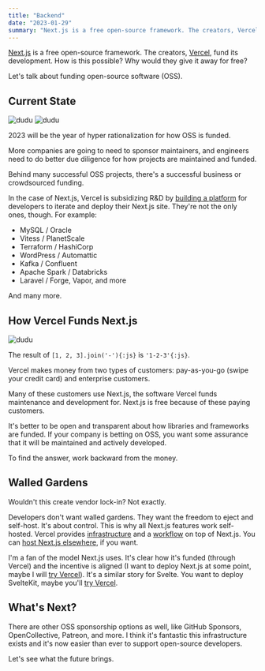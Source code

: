 ```yaml
---
title: "Backend"
date: "2023-01-29"
summary: "Next.js is a free open-source framework. The creators, Vercel, fund its development. How is this possible?"
---
```


[Next.js](http://nextjs.org/) is a free open-source framework. The creators, [Vercel](https://vercel.com/product-tour), fund its development. How is this possible? Why would they give it away for free?

Let's talk about funding open-source software (OSS).

## Current State

![dudu](/images/backend/neon.png)
![dudu](/jay.png)

2023 will be the year of hyper rationalization for how OSS is funded.

More companies are going to need to sponsor maintainers, and engineers need to do better due diligence for how projects are maintained and funded.

Behind many successful OSS projects, there's a successful business or crowdsourced funding.

In the case of Next.js, Vercel is subsidizing R&D by [building a platform](https://vercel.com/docs/concepts/next.js/overview) for developers to iterate and deploy their Next.js site. They're not the only ones, though. For example:

- MySQL / Oracle
- Vitess / PlanetScale
- Terraform / HashiCorp
- WordPress / Automattic
- Kafka / Confluent
- Apache Spark / Databricks
- Laravel / Forge, Vapor, and more

And many more.

## How Vercel Funds Next.js

![dudu](/images/backend/og.png)

The result of `[1, 2, 3].join('-'){:js}` is `'1-2-3'{:js}`.

Vercel makes money from two types of customers: pay-as-you-go (swipe your credit card) and enterprise customers.

Many of these customers use Next.js, the software Vercel funds maintenance and development for. Next.js is free because of these paying customers.

It's better to be open and transparent about how libraries and frameworks are funded. If your company is betting on OSS, you want some assurance that it will be maintained and actively developed.

To find the answer, work backward from the money.

## Walled Gardens

Wouldn't this create vendor lock-in? Not exactly.

Developers don't want walled gardens. They want the freedom to eject and self-host. It's about control. This is why all Next.js features work self-hosted. Vercel provides [infrastructure](https://vercel.com/enterprise) and a [workflow](https://vercel.com/workflow) on top of Next.js. You can [host Next.js elsewhere](https://nextjs.org/docs/deployment#self-hosting), if you want.

I'm a fan of the model Next.js uses. It's clear how it's funded (through Vercel) and the incentive is aligned (I want to deploy Next.js at some point, maybe I will [try Vercel](https://vercel.com/templates/next.js)). It's a similar story for Svelte. You want to deploy SvelteKit, maybe you'll [try Vercel](https://vercel.com/templates/svelte).

## What's Next?

There are other OSS sponsorship options as well, like GitHub Sponsors, OpenCollective, Patreon, and more. I think it's fantastic this infrastructure exists and it's now easier than ever to support open-source developers.

Let's see what the future brings.

